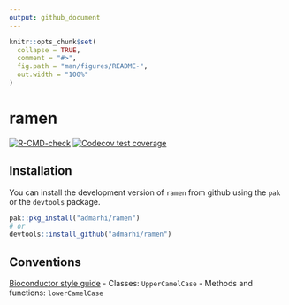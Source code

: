 ```yaml
---
output: github_document
---
```


<!-- README.md is generated from README.Rmd. Please edit that file -->

```r
knitr::opts_chunk$set(
  collapse = TRUE,
  comment = "#>",
  fig.path = "man/figures/README-",
  out.width = "100%"
)
```

# ramen

<!-- badges: start -->
[![R-CMD-check](https://github.com/admarhi/ramen/actions/workflows/R-CMD-check.yaml/badge.svg)](https://github.com/admarhi/ramen/actions/workflows/R-CMD-check.yaml)
[![Codecov test coverage](https://codecov.io/gh/admarhi/ramen/branch/main/graph/badge.svg)](https://codecov.io/gh/admarhi/ramen?branch=main)
<!-- badges: end -->


## Installation

You can install the development version of `ramen` from github using the `pak` or the `devtools` package.

```r
pak::pkg_install("admarhi/ramen")
# or
devtools::install_github("admarhi/ramen")
```


## Conventions
[Bioconductor style guide](https://contributions.bioconductor.org/r-code.html#r-code)
- Classes: `UpperCamelCase`
- Methods and functions: `lowerCamelCase`
